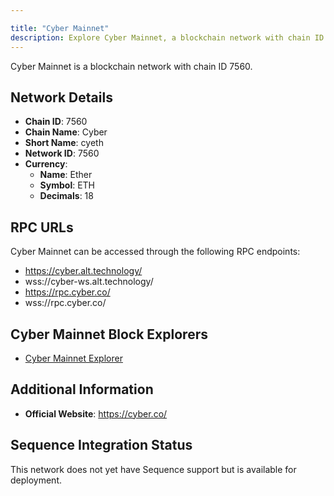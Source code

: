 ```yaml
---

title: "Cyber Mainnet"
description: Explore Cyber Mainnet, a blockchain network with chain ID 7560. Learn about its native currency, Ether, and how to interact with the network.
---
```




Cyber Mainnet is a blockchain network with chain ID 7560.

## Network Details

- **Chain ID**: 7560
- **Chain Name**: Cyber
- **Short Name**: cyeth
- **Network ID**: 7560
- **Currency**: 
  - **Name**: Ether
  - **Symbol**: ETH
  - **Decimals**: 18

## RPC URLs

Cyber Mainnet can be accessed through the following RPC endpoints:

- https://cyber.alt.technology/
- wss://cyber-ws.alt.technology/
- https://rpc.cyber.co/
- wss://rpc.cyber.co/

## Cyber Mainnet Block Explorers

- [Cyber Mainnet Explorer](https://cyberscan.co)

## Additional Information

- **Official Website**: https://cyber.co/

## Sequence Integration Status

This network does not yet have Sequence support but is available for deployment.
